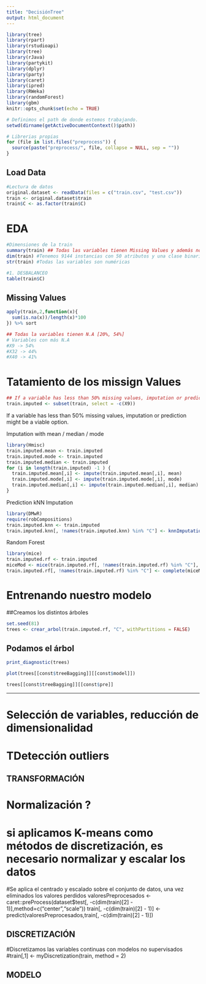 ```yaml
---
title: "DecisiónTree"
output: html_document
---
```


```r
library(tree)
library(rpart)
library(rstudioapi)
library(tree)
library(rJava)
library(partykit)
library(dplyr)
library(party)
library(caret)
library(ipred)
library(RWeka)
library(randomForest)
library(gbm)
knitr::opts_chunk$set(echo = TRUE)
```


```r
# Definimos el path de donde estemos trabajando.
setwd(dirname(getActiveDocumentContext()$path))

# Librerias propias
for (file in list.files("preprocess")) {
  source(paste("preprocess/", file, collapse = NULL, sep = ""))
}
```


## Load Data
```r
#Lectura de datos
original.dataset <- readData(files = c("train.csv", "test.csv"))
train <- original.dataset$train
train$C <- as.factor(train$C)
```

# EDA

```r
#Dimensiones de la train
summary(train) ## Todas las variables tienen Missing Values y además nos ncontramos cpn outliers ne la mayoría de ellos. x1,x2,x3...
dim(train) #Tenemos 9144 instancias con 50 atributos y una clase binaria.
str(train) #Todas las variables son numéricas

#1. DESBALANCEO
table(train$C)
```

## Missing Values

```r
apply(train,2,function(x){
  sum(is.na(x))/length(x)*100
}) %>% sort

## Todas la variables tienen N.A [20%, 54%]
# Variables con más N.A
#X9 -> 54%
#X32 -> 44%
#X40 -> 41%
```
# Tatamiento de los missign Values

```r
## If a variable has less than 50% missing values, imputation or prediction might be a viable option.
train.imputed <- subset(train, select = -c(X9))
```

If a variable has less than 50% missing values, imputation or prediction might be a viable option.

Imputation with mean / median / mode
```r
library(Hmisc)
train.imputed.mean <- train.imputed
train.imputed.mode <- train.imputed
train.imputed.median <- train.imputed
for (i in length(train.imputed) -1 ) {
  train.imputed.mean[,i] <- impute(train.imputed.mean[,i], mean)
  train.imputed.mode[,i] <- impute(train.imputed.mode[,i], mode)
  train.imputed.median[,i] <- impute(train.imputed.median[,i], median) 
}
```

Prediction
kNN Imputation

```r
library(DMwR)
require(robCompositions)
train.imputed.knn <- train.imputed
train.imputed.knn[, !names(train.imputed.knn) %in% "C"] <- knnImputation(train.imputed.knn[, !names(train.imputed.knn) %in% "C"])  # perform knn imputation.
```

Random Forest

```r
library(mice)
train.imputed.rf <- train.imputed
miceMod <- mice(train.imputed.rf[, !names(train.imputed.rf) %in% "C"], method="rf")  # perform mice imputation, based on random forests.
train.imputed.rf[, !names(train.imputed.rf) %in% "C"] <- complete(miceMod)  # generate the completed data.
```


# Entrenando nuestro modelo

##Creamos los distintos árboles
```r
set.seed(81)
trees <- crear_arbol(train.imputed.rf, "C", withPartitions = FALSE)
```


## Podamos el árbol

```r
print_diagnostic(trees)
```

```r
plot(trees[[const$treeBagging]][[const$model]])
```
```r
trees[[const$treeBagging]][[const$pre]]
```


********************







# Selección de variables, reducción de dimensionalidad

# TDetección outliers


########################
##    TRANSFORMACIÓN  ##
########################

# Normalización ?
# si aplicamos K-means como métodos de discretización, es necesario normalizar y escalar los datos

#Se aplica el centrado y escalado sobre el conjunto de datos, una vez eliminados los valores perdidos
valoresPreprocesados <- caret::preProcess(dataset$test[, -c(dim(train)[2] - 1)],method=c("center","scale"))
train[, -c(dim(train)[2] - 1)] <- predict(valoresPreprocesados,train[, -c(dim(train)[2] - 1)])

  
#####################
## DISCRETIZACIÓN  ##
##################### 
  
#Discretizamos las variables continuas con modelos no supervisados
#train[,1] <- myDiscretization(train, method = 2)

#####################
##     MODELO     ##
##################### 
```r

```

